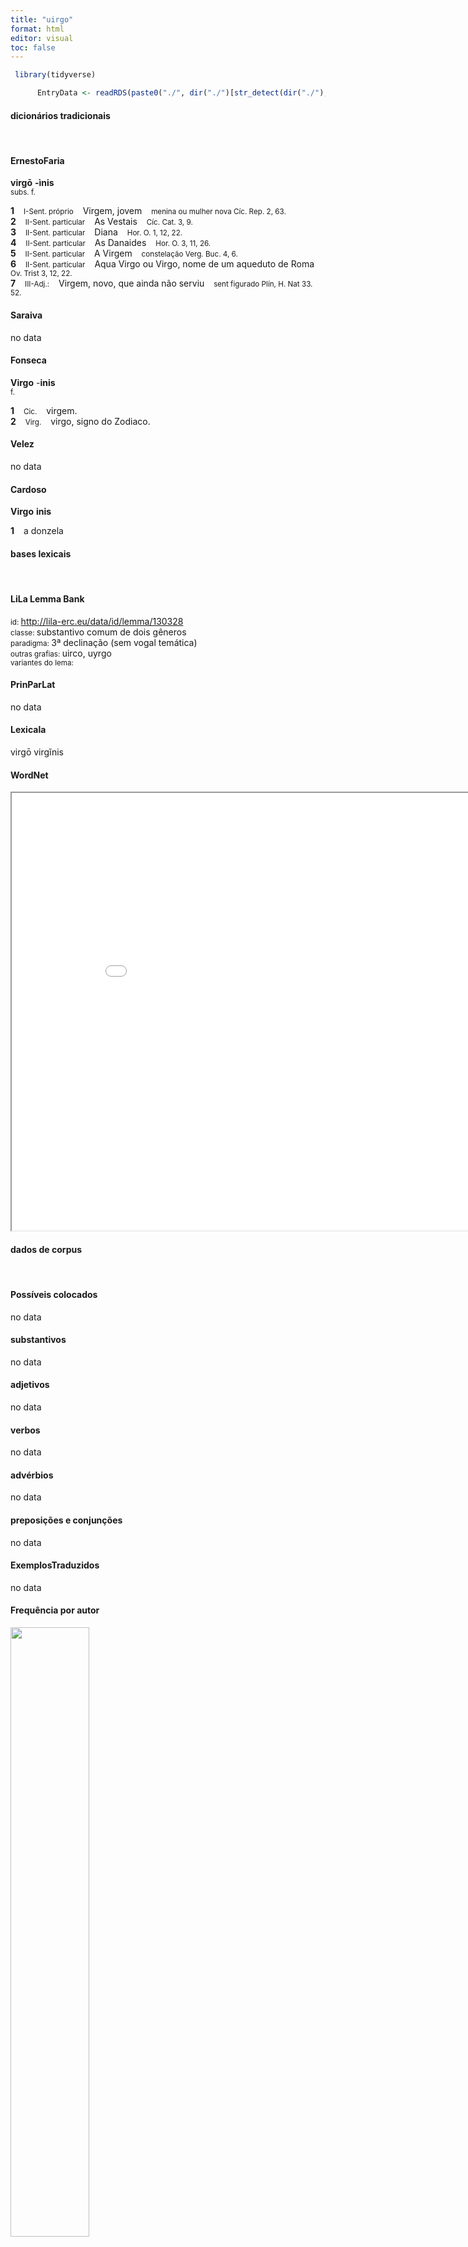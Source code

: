 ```yaml
---
title: "uirgo"
format: html
editor: visual
toc: false
---
```



```r
 library(tidyverse) 

      EntryData <- readRDS(paste0("./", dir("./")[str_detect(dir("./"), "_xx117-105-114-103-111xx_.rds")]))

```


#### dicionários tradicionais

&emsp;




::: panel-tabset

#### ErnestoFaria

<b>virgō</b> <b>-ìnis</b> <br> <small>subs. f.</small> <br> <small></small>   <p> <b>1</b> &ensp; <small>I-Sent. próprio</small> &ensp; Virgem, jovem &ensp; <small>menina ou mulher nova Cíc. Rep. 2, 63.</small> <br> <b>2</b> &ensp; <small>II-Sent. particular</small> &ensp; As Vestais &ensp; <small>Cíc. Cat. 3, 9.</small> <br> <b>3</b> &ensp; <small>II-Sent. particular</small> &ensp; Diana &ensp; <small>Hor. O. 1, 12, 22.</small> <br> <b>4</b> &ensp; <small>II-Sent. particular</small> &ensp; As Danaides &ensp; <small>Hor. O. 3, 11, 26.</small> <br> <b>5</b> &ensp; <small>II-Sent. particular</small> &ensp; A Virgem &ensp; <small>constelação Verg. Buc. 4, 6.</small> <br> <b>6</b> &ensp; <small>II-Sent. particular</small> &ensp; Aqua Virgo ou Virgo, nome de um aqueduto de Roma &ensp; <small>Ov. Trist 3, 12, 22.</small> <br> <b>7</b> &ensp; <small>III-Adj.:</small> &ensp; Virgem, novo, que ainda não serviu &ensp; <small>sent figurado Plín, H. Nat 33. 52.</small> </p>




#### Saraiva

no data




#### Fonseca

<b>Virgo</b> -<b>inis</b> <br> <small>f.</small>   <p> <b>1</b> &ensp; <small>Cic.</small> &ensp; virgem. <br> <b>2</b> &ensp; <small>Virg.</small> &ensp; virgo, signo do Zodiaco. </p>




#### Velez

no data




#### Cardoso

<b>Virgo</b> <b>inis</b>   <p> <b>1</b> &ensp; a donzela </p>


:::



#### bases lexicais

&emsp;






::: panel-tabset

#### LiLa Lemma Bank

<small> id: </small> <a href=' http://lila-erc.eu/data/id/lemma/130328 ' target="_blank"> http://lila-erc.eu/data/id/lemma/130328 </a> <br>
<small> classe: </small> substantivo comum de dois gêneros   <br>
<small> paradigma: </small> 3ª declinação (sem vogal temática) <br>
<small> outras grafias: </small> uirco, uyrgo <br>
<small> variantes do lema: </small>  <br>





#### PrinParLat

no data




#### Lexicala

virgō 
 virgĭnis




#### WordNet

<iframe width='900' height='700' src='Media/Tree__xx117-105-114-103-111xx__sem_type_lexemes_pt.html'>

</iframe>


:::



#### dados de corpus

&emsp;




::: panel-tabset

#### Possíveis colocados

no data




#### substantivos

no data




#### adjetivos

no data




#### verbos

no data




#### advérbios

no data




#### preposições e conjunções

no data


:::



::: panel-tabset

#### ExemplosTraduzidos

no data




#### Frequência por autor

![](./Media/barchart__xx117-105-114-103-111xx__lemma_BY_author_Frequencies.webp){width=50% fig-alt='This charts plots the frequency of lemma by author_Frequencies. The Vergilius subcorpus registers the highest normalized frequency, with the value of 9.65 and an absolute frequency of 5. The Horatius subcorpus follows, with a normalized frequency of 5.33 and an absolute frequency of 6. the subcorpus with the least normalized frequency is Caesar with the normalized value of 0 and an absolute freqeuncy of 0. here are all the values: subcorpus: Caesar ; normalized frequency: 0 ; absolute frequency: 0. subcorpus: Cicero ; normalized frequency: 15 ; absolute frequency: 0.934439709949914. subcorpus: Horatius ; normalized frequency: 6 ; absolute frequency: 5.32812361246781. subcorpus: Ovidius ; normalized frequency: 3 ; absolute frequency: 5.14756348661633. subcorpus: Phaedrus ; normalized frequency: 0 ; absolute frequency: 0. subcorpus: Sallustius ; normalized frequency: 2 ; absolute frequency: 1.85511548093869. subcorpus: Seneca ; normalized frequency: 15 ; absolute frequency: 2.79949982269834. subcorpus: Suetonius ; normalized frequency: 0 ; absolute frequency: 0. subcorpus: Tacitus ; normalized frequency: 0 ; absolute frequency: 0. subcorpus: Vergilius ; normalized frequency: 5 ; absolute frequency: 9.65250965250965. subcorpus: Hieronymus ; normalized frequency: 0 ; absolute frequency: 0'}




#### Frequência por gênero

![](./Media/barchart__xx117-105-114-103-111xx__lemma_BY_genre_Frequencies.webp){width=50% fig-alt='This charts plots the frequency of lemma by genre_Frequencies. The Poesia.trágica subcorpus registers the highest normalized frequency, with the value of 10.42 and an absolute frequency of 12. The Poesia.trágica subcorpus follows, with a normalized frequency of 10.42 and an absolute frequency of 12. the subcorpus with the least normalized frequency is Prosa.ficcional with the normalized value of 0 and an absolute freqeuncy of 0. here are all the values: subcorpus: Prosa.histórica ; normalized frequency: 2 ; absolute frequency: 0.486866768908688. subcorpus: Prosa.filosófica ; normalized frequency: 3 ; absolute frequency: 0.494225795291676. subcorpus: Prosa.oratória ; normalized frequency: 13 ; absolute frequency: 1.24816375908519. subcorpus: Prosa.epistolográfica ; normalized frequency: 2 ; absolute frequency: 0.529955748694984. subcorpus: Poesia.lírica ; normalized frequency: 7 ; absolute frequency: 5.88878606881467. subcorpus: Poesia.didática ; normalized frequency: 2 ; absolute frequency: 1.69649673424379. subcorpus: Poesia.trágica ; normalized frequency: 12 ; absolute frequency: 10.4239054899236. subcorpus: Poesia.épica ; normalized frequency: 5 ; absolute frequency: 9.65250965250965. subcorpus: Prosa.ficcional ; normalized frequency: 0 ; absolute frequency: 0'}




#### Frequência por século

![](./Media/barchart__xx117-105-114-103-111xx__lemma_BY_period_Frequencies.webp){width=50% fig-alt='This charts plots the frequency of lemma by period_Frequencies. The I.d.C. subcorpus registers the highest normalized frequency, with the value of 2.6 and an absolute frequency of 17. The I.a.C. subcorpus follows, with a normalized frequency of 1.35 and an absolute frequency of 29. the subcorpus with the least normalized frequency is II.d.C. with the normalized value of 0 and an absolute freqeuncy of 0. here are all the values: subcorpus: I.a.C. ; normalized frequency: 29 ; absolute frequency: 1.34977891552246. subcorpus: I.d.C. ; normalized frequency: 17 ; absolute frequency: 2.60058130640967. subcorpus: II.d.C. ; normalized frequency: 0 ; absolute frequency: 0. subcorpus: IV.d.C. ; normalized frequency: 0 ; absolute frequency: 0'}


:::

